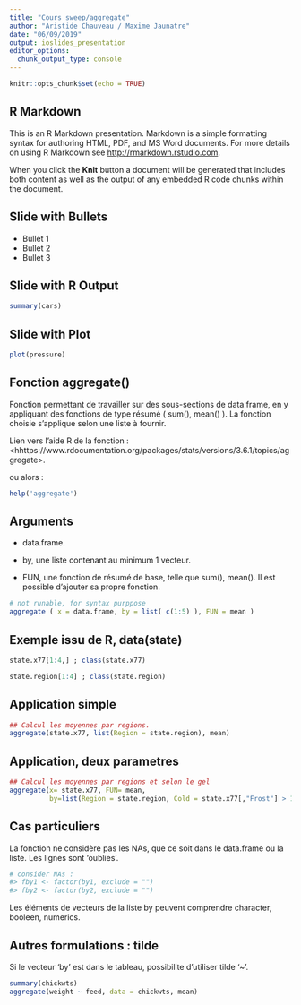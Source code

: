 ```yaml
---
title: "Cours sweep/aggregate"
author: "Aristide Chauveau / Maxime Jaunatre"
date: "06/09/2019"
output: ioslides_presentation
editor_options: 
  chunk_output_type: console
---
```


```r
knitr::opts_chunk$set(echo = TRUE)
```

## R Markdown

This is an R Markdown presentation. Markdown is a simple formatting syntax for authoring HTML, PDF, and MS Word documents. For more details on using R Markdown see <http://rmarkdown.rstudio.com>.

When you click the **Knit** button a document will be generated that includes both content as well as the output of any embedded R code chunks within the document.

## Slide with Bullets

- Bullet 1
- Bullet 2
- Bullet 3

## Slide with R Output

```r
summary(cars)
```

## Slide with Plot

```r
plot(pressure)
```


<!--Maxime & aggregate-->

## Fonction aggregate()

Fonction permettant de travailler sur des sous-sections de data.frame, en y appliquant des fonctions de type résumé ( sum(), mean() ). 
La fonction choisie s'applique selon une liste à fournir.

Lien vers l'aide R de la fonction :  <hhttps://www.rdocumentation.org/packages/stats/versions/3.6.1/topics/aggregate>.

ou alors : 
```r
help('aggregate')
```


## Arguments

- data.frame.

- by, une liste contenant au minimum 1 vecteur.

- FUN, une fonction de résumé de base, telle que sum(), mean(). Il est possible d'ajouter sa propre fonction.
```r
# not runable, for syntax purppose
aggregate ( x = data.frame, by = list( c(1:5) ), FUN = mean )
```

## Exemple issu de R, data(state)

```r
state.x77[1:4,] ; class(state.x77)

state.region[1:4] ; class(state.region)
```

## Application simple

```r
## Calcul les moyennes par regions.
aggregate(state.x77, list(Region = state.region), mean)
```
## Application, deux parametres
```r
## Calcul les moyennes par regions et selon le gel
aggregate(x= state.x77, FUN= mean,
          by=list(Region = state.region, Cold = state.x77[,"Frost"] > 130))
```


## Cas particuliers

La fonction ne considère pas les NAs, que ce soit dans le data.frame ou la liste. Les lignes sont 'oublies'.
```r
# consider NAs :
#> fby1 <- factor(by1, exclude = "")
#> fby2 <- factor(by2, exclude = "")
```

Les éléments de vecteurs de la liste by peuvent comprendre character, booleen, numerics.

## Autres formulations : tilde

Si le vecteur 'by' est dans le tableau, possibilite d'utiliser tilde '~'. 
```r
summary(chickwts)
aggregate(weight ~ feed, data = chickwts, mean)
```

<!--
## Autres exemples
 exemple de r
```r

## Formulas, one ~ one, one ~ many, many ~ one, and many ~ many:
aggregate(weight ~ feed, data = chickwts, mean)
aggregate(breaks ~ wool + tension, data = warpbreaks, mean)
aggregate(cbind(Ozone, Temp) ~ Month, data = airquality, mean)
aggregate(cbind(ncases, ncontrols) ~ alcgp + tobgp, data = esoph, sum)

## Dot notation:
aggregate(. ~ Species, data = iris, mean)
aggregate(len ~ ., data = ToothGrowth, mean)

## Often followed by xtabs():
ag <- aggregate(len ~ ., data = ToothGrowth, mean)
xtabs(len ~ ., data = ag)


## Compute the average annual approval ratings for American presidents.
aggregate(presidents, nfrequency = 1, FUN = mean)
## Give the summer less weight.
aggregate(presidents, nfrequency = 1,
          FUN = weighted.mean, w = c(1, 1, 0.5, 1))
# }
``` 
*Fin maxime-->
